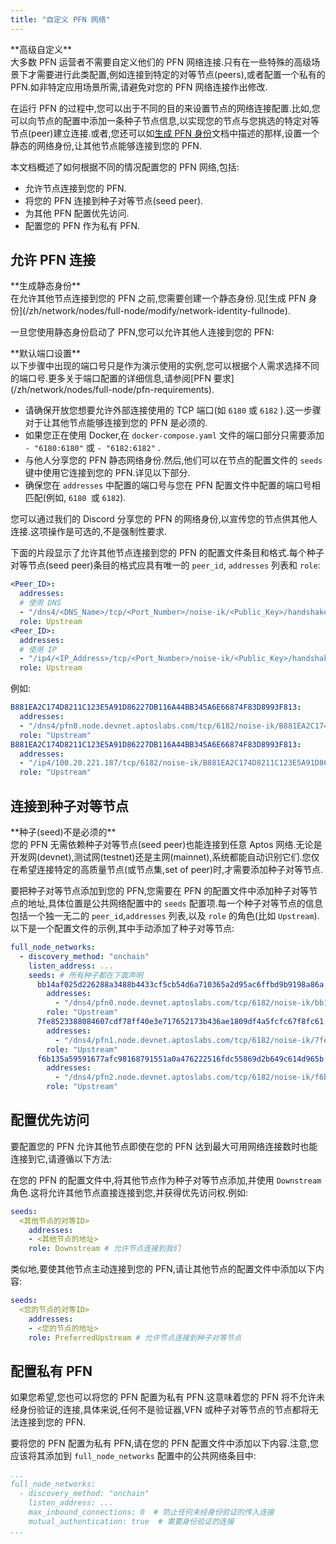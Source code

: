 ```yaml
---
title: "自定义 PFN 网络"
---
```







<Aside type="caution">
  **高级自定义**<br />
  大多数 PFN 运营者不需要自定义他们的 PFN 网络连接.只有在一些特殊的高级场景下才需要进行此类配置,例如连接到特定的对等节点(peers),或者配置一个私有的 PFN.如非特定应用场景所需,请避免对您的 PFN 网络连接作出修改.
</Aside>

在运行 PFN 的过程中,您可以出于不同的目的来设置节点的网络连接配置.比如,您可以向节点的配置中添加一条种子节点信息,以实现您的节点与您挑选的特定对等节点(peer)建立连接.或者,您还可以如[生成 PFN 身份](/zh/network/nodes/full-node/modify/network-identity-fullnode)文档中描述的那样,设置一个静态的网络身份,让其他节点能够连接到您的 PFN.

本文档概述了如何根据不同的情况配置您的 PFN 网络,包括:

- 允许节点连接到您的 PFN.
- 将您的 PFN 连接到种子对等节点(seed peer).
- 为其他 PFN 配置优先访问.
- 配置您的 PFN 作为私有 PFN.

## 允许 PFN 连接

<Aside type="note">
  **生成静态身份**<br />
  在允许其他节点连接到您的 PFN 之前,您需要创建一个静态身份.见[生成 PFN 身份](/zh/network/nodes/full-node/modify/network-identity-fullnode).
</Aside>

一旦您使用静态身份启动了 PFN,您可以允许其他人连接到您的 PFN:

<Aside type="note">
  **默认端口设置**<br />
  以下步骤中出现的端口号只是作为演示使用的实例,您可以根据个人需求选择不同的端口号.更多关于端口配置的详细信息,请参阅[PFN 要求](/zh/network/nodes/full-node/pfn-requirements).
</Aside>

- 请确保开放您想要允许外部连接使用的 TCP 端口(如 `6180` 或 `6182` ).这一步骤对于让其他节点能够连接到您的 PFN 是必须的.
- 如果您正在使用 Docker,在 `docker-compose.yaml` 文件的端口部分只需要添加 `- "6180:6180"` 或 `- "6182:6182"` .
- 与他人分享您的 PFN 静态网络身份.然后,他们可以在节点的配置文件的 `seeds` 键中使用它连接到您的 PFN.详见以下部分.
- 确保您在 `addresses` 中配置的端口号与您在 PFN 配置文件中配置的端口号相匹配(例如, `6180 `或 `6182`).

<Aside type="note">
  您可以通过我们的 Discord 分享您的 PFN 的网络身份,以宣传您的节点供其他人连接.这项操作是可选的,不是强制性要求.
</Aside>

下面的片段显示了允许其他节点连接到您的 PFN 的配置文件条目和格式.每个种子对等节点(seed peer)条目的格式应具有唯一的 `peer_id`, `addresses` 列表和 `role`:

```yaml filename="docker-compose.yaml"
<Peer_ID>:
  addresses:
  # 使用 DNS
  - "/dns4/<DNS_Name>/tcp/<Port_Number>/noise-ik/<Public_Key>/handshake/0"
  role: Upstream
<Peer_ID>:
  addresses:
  # 使用 IP
  - "/ip4/<IP_Address>/tcp/<Port_Number>/noise-ik/<Public_Key>/handshake/0"
  role: Upstream
```

例如:

```yaml filename="docker-compose.yaml"
B881EA2C174D8211C123E5A91D86227DB116A44BB345A6E66874F83D8993F813:
  addresses:
  - "/dns4/pfn0.node.devnet.aptoslabs.com/tcp/6182/noise-ik/B881EA2C174D8211C123E5A91D86227DB116A44BB345A6E66874F83D8993F813/handshake/0"
  role: "Upstream"
B881EA2C174D8211C123E5A91D86227DB116A44BB345A6E66874F83D8993F813:
  addresses:
  - "/ip4/100.20.221.187/tcp/6182/noise-ik/B881EA2C174D8211C123E5A91D86227DB116A44BB345A6E66874F83D8993F813/handshake/0"
  role: "Upstream"
```

## 连接到种子对等节点

<Aside type="caution">
  **种子(seed)不是必须的**<br />
  您的 PFN 无需依赖种子对等节点(seed peer)也能连接到任意 Aptos 网络.无论是开发网(devnet),测试网(testnet)还是主网(mainnet),系统都能自动识别它们.您仅在希望连接特定的高质量节点(或节点集,set of peer)时,才需要添加种子对等节点.
</Aside>

要把种子对等节点添加到您的 PFN,您需要在 PFN 的配置文件中添加种子对等节点的地址,具体位置是公共网络配置中的 `seeds` 配置项.每一个种子对等节点的信息包括一个独一无二的 `peer_id`,`addresses` 列表,以及 `role` 的角色(比如 `Upstream`).以下是一个配置文件的示例,其中手动添加了种子对等节点:

```yaml
full_node_networks:
  - discovery_method: "onchain"
    listen_address: ...
    seeds: # 所有种子都在下面声明
      bb14af025d226288a3488b4433cf5cb54d6a710365a2d95ac6ffbd9b9198a86a:
        addresses:
          - "/dns4/pfn0.node.devnet.aptoslabs.com/tcp/6182/noise-ik/bb14af025d226288a3488b4433cf5cb54d6a710365a2d95ac6ffbd9b9198a86a/handshake/0"
        role: "Upstream"
      7fe8523388084607cdf78ff40e3e717652173b436ae1809df4a5fcfc67f8fc61:
        addresses:
          - "/dns4/pfn1.node.devnet.aptoslabs.com/tcp/6182/noise-ik/7fe8523388084607cdf78ff40e3e717652173b436ae1809df4a5fcfc67f8fc61/handshake/0"
        role: "Upstream"
      f6b135a59591677afc98168791551a0a476222516fdc55869d2b649c614d965b:
        addresses:
          - "/dns4/pfn2.node.devnet.aptoslabs.com/tcp/6182/noise-ik/f6b135a59591677afc98168791551a0a476222516fdc55869d2b649c614d965b/handshake/0"
        role: "Upstream"
```

## 配置优先访问

要配置您的 PFN 允许其他节点即使在您的 PFN 达到最大可用网络连接数时也能连接到它,请遵循以下方法:

在您的 PFN 的配置文件中,将其他节点作为种子对等节点添加,并使用 `Downstream` 角色.这将允许其他节点直接连接到您,并获得优先访问权.例如:

```yaml
seeds:
  <其他节点的对等ID>
    addresses:
    - <其他节点的地址>
    role: Downstream # 允许节点连接到我们
```

类似地,要使其他节点主动连接到您的 PFN,请让其他节点的配置文件中添加以下内容:

```yaml
seeds:
  <您的节点的对等ID>
    addresses:
    - <您的节点的地址>
    role: PreferredUpstream # 允许节点连接到种子对等节点
```

## 配置私有 PFN

如果您希望,您也可以将您的 PFN 配置为私有 PFN.这意味着您的 PFN 将不允许未经身份验证的连接,具体来说,任何不是验证器,VFN 或种子对等节点的节点都将无法连接到您的 PFN.

要将您的 PFN 配置为私有 PFN,请在您的 PFN 配置文件中添加以下内容.注意,您应该将其添加到 `full_node_networks` 配置中的公共网络条目中:

```yaml
...
full_node_networks:
  - discovery_method: "onchain"
    listen_address: ...
    max_inbound_connections: 0  # 防止任何未经身份验证的传入连接
    mutual_authentication: true  # 需要身份验证的连接
...
```
